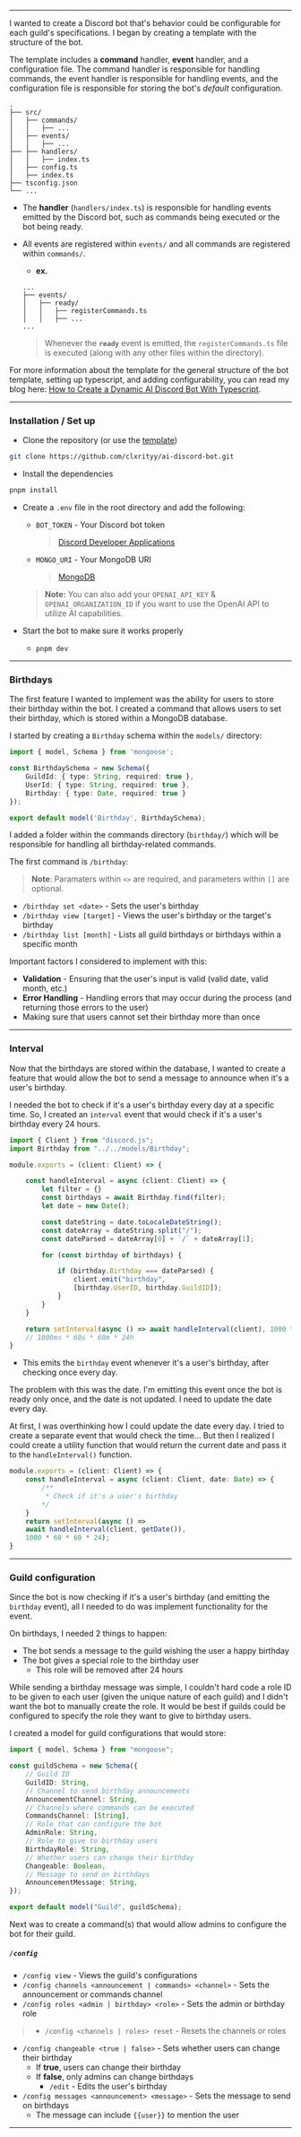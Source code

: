 
---

I wanted to create a Discord bot that's behavior could be configurable for each guild's specifications. I began by creating a template with the structure of the bot.

The template includes a **command** handler, **event** handler, and a configuration file. The command handler is responsible for handling commands, the event handler is responsible for handling events, and the configuration file is responsible for storing the bot's *default* configuration.

```
.
├── src/
│   ├── commands/
│   │   ├── ...
│   ├── events/
│   │   ├── ...
├── ├── handlers/
│   │   ├── index.ts
│   ├── config.ts
│   ├── index.ts
├── tsconfig.json
└── ...
```

- The **handler** (`handlers/index.ts`) is responsible for handling events emitted by the Discord bot, such as commands being executed or the bot being ready.

- All events are registered within `events/` and all commands are registered within `commands/`.
    - **ex.**
    ```
    ...
    ├── events/
    │   ├── ready/
    │   │   ├── registerCommands.ts
    │   │   ├── ...
    ...
   ```
   > Whenever the **`ready`** event is emitted, the `registerCommands.ts` file is executed (along with any other files within the directory).

For more information about the template for the general structure of the bot template, setting up typescript, and adding configurability, you can read my blog here: [How to Create a Dynamic AI Discord Bot With Typescript](https://dev.to/clxrityy/how-to-create-a-dynamic-ai-discord-bot-with-typescript-3gjn).

---

### Installation / Set up

- Clone the repository (or use the [template](https://github.com/clxrityy/ai-discord-bot))

```bash
git clone https://github.com/clxrityy/ai-discord-bot.git
```

- Install the dependencies

```bash
pnpm install
```

- Create a `.env` file in the root directory and add the following:
    - `BOT_TOKEN` - Your Discord bot token
        > [Discord Developer Applications](https://discord.com/developers/applications)
    - `MONGO_URI` - Your MongoDB URI
        > [MongoDB](https://cloud.mongodb.com/)

    > **Note:** You can also add your `OPENAI_API_KEY` & `OPENAI_ORGANIZATION_ID` if you want to use the OpenAI API to utilize AI capabilities.

- Start the bot to make sure it works properly
    - `pnpm dev`

---

### Birthdays

The first feature I wanted to implement was the ability for users to store their birthday within the bot. I created a command that allows users to set their birthday, which is stored within a MongoDB database.

I started by creating a `Birthday` schema within the `models/` directory:

```typescript
import { model, Schema } from 'mongoose';

const BirthdaySchema = new Schema({
    GuildId: { type: String, required: true },
    UserId: { type: String, required: true },
    Birthday: { type: Date, required: true }
});

export default model('Birthday', BirthdaySchema);
```

I added a folder within the commands directory (`birthday/`) which will be responsible for handling all birthday-related commands.

The first command is `/birthday`:

> **Note**: Paramaters within `<>` are required, and parameters within `[]` are optional.

- `/birthday set <date>` - Sets the user's birthday
- `/birthday view [target]` - Views the user's birthday or the target's birthday
- `/birthday list [month]` - Lists all guild birthdays or birthdays within a specific month

Important factors I considered to implement with this:

- **Validation** - Ensuring that the user's input is valid (valid date, valid month, etc.)
- **Error Handling** - Handling errors that may occur during the process (and returning those errors to the user)
- Making sure that users cannot set their birthday more than once

---

### Interval

Now that the birthdays are stored within the database, I wanted to create a feature that would allow the bot to send a message to announce when it's a user's birthday.

I needed the bot to check if it's a user's birthday every day at a specific time. So, I created an `interval` event that would check if it's a user's birthday every 24 hours.

```ts
import { Client } from "discord.js";
import Birthday from "../../models/Birthday";

module.exports = (client: Client) => {

    const handleInterval = async (client: Client) => {
        let filter = {}
        const birthdays = await Birthday.find(filter);
        let date = new Date();

        const dateString = date.toLocaleDateString();
        const dateArray = dateString.split("/");
        const dateParsed = dateArray[0] + `/` + dateArray[1];

        for (const birthday of birthdays) {

            if (birthday.Birthday === dateParsed) {
                client.emit("birthday", 
                [birthday.UserID, birthday.GuildID]);
            }
        }
    }

    return setInterval(async () => await handleInterval(client), 1000 * 60 * 60 * 24);
    // 1000ms * 60s * 60m * 24h
}
```

- This emits the `birthday` event whenever it's a user's birthday, after checking once every day.

The problem with this was the date. I'm emitting this event once the bot is ready only once, and the date is not updated. I need to update the date every day.

At first, I was overthinking how I could update the date every day. I tried to create a separate event that would check the time... But then I realized I could create a utility function that would return the current date and pass it to the `handleInterval()` function.

```ts
module.exports = (client: Client) => {
    const handleInterval = async (client: Client, date: Date) => {
        /**
         * Check if it's a user's birthday
        */
    }
    return setInterval(async () => 
    await handleInterval(client, getDate()), 
    1000 * 60 * 60 * 24);
}
```

---

### Guild configuration

Since the bot is now checking if it's a user's birthday (and emitting the `birthday` event), all I needed to do was implement functionality for the event.

On birthdays, I needed 2 things to happen:

- The bot sends a message to the guild wishing the user a happy birthday
- The bot gives a special role to the birthday user
    - This role will be removed after 24 hours

While sending a birthday message was simple, I couldn't hard code a role ID to be given to each user (given the unique nature of each guild) and I didn't want the bot to manually create the role. It would be best if guilds could be configured to specify the role they want to give to birthday users.

I created a model for guild configurations that would store:

```ts
import { model, Schema } from "mongoose";

const guildSchema = new Schema({
    // Guild ID
    GuildID: String,
    // Channel to send birthday announcements
    AnnouncementChannel: String,
    // Channels where commands can be executed
    CommandsChannel: [String],
    // Role that can configure the bot
    AdminRole: String,
    // Role to give to birthday users
    BirthdayRole: String,
    // Whether users can change their birthday
    Changeable: Boolean,
    // Message to send on birthdays
    AnnouncementMessage: String, 
});

export default model("Guild", guildSchema);
```

Next was to create a command(s) that would allow admins to configure the bot for their guild.

##### **`/config`**
- `/config view` - Views the guild's configurations
- `/config channels <announcement | commands> <channel>` - Sets the announcement or commands channel
- `/config roles <admin | birthday> <role>` - Sets the admin or birthday role
> - `/config <channels | roles> reset` - Resets the channels or roles
- `/config changeable <true | false>` - Sets whether users can change their birthday
    - If **true**, users can change their birthday
    - If **false**, only admins can change birthdays
        - `/edit` - Edits the user's birthday
- `/config messages <announcement> <message>` - Sets the message to send on birthdays
    - The message can include `{{user}}` to mention the user

---

